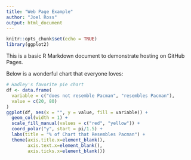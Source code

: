 ```yaml
---
title: "Web Page Example"
author: "Joel Ross"
output: html_document
---
```


```r
knitr::opts_chunk$set(echo = TRUE)
library(ggplot2)
```

This is a basic R Markdown document to demonstrate hosting on GitHub Pages.

Below is a wonderful chart that everyone loves:

```r
# Hadley's favorite pie chart
df <- data.frame(
  variable = c("does not resemble Pacman", "resembles Pacman"),
  value = c(20, 80)
)
ggplot(df, aes(x = "", y = value, fill = variable)) +
  geom_col(width = 1) +
  scale_fill_manual(values = c("red", "yellow")) +
  coord_polar("y", start = pi/1.5) +
  labs(title = "% of Chart that Resembles Pacman") +
  theme(axis.title.x=element_blank(),
        axis.text.x=element_blank(),
        axis.ticks.x=element_blank())
```